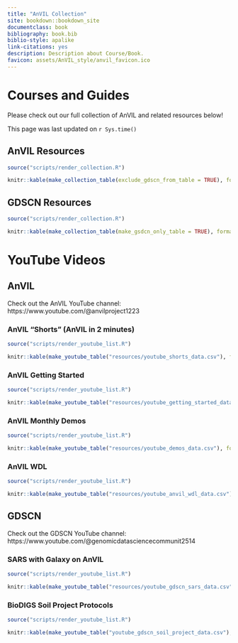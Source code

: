 ```yaml
---
title: "AnVIL Collection"
site: bookdown::bookdown_site
documentclass: book
bibliography: book.bib
biblio-style: apalike
link-citations: yes
description: Description about Course/Book.
favicon: assets/AnVIL_style/anvil_favicon.ico
---
```


# Courses and Guides {-}

Please check out our full collection of AnVIL and related resources below!

This page was last updated on `r Sys.time()`

## AnVIL Resources {-}

```r
source("scripts/render_collection.R")

knitr::kable(make_collection_table(exclude_gdscn_from_table = TRUE), format = "html")
```

## GDSCN Resources {-}

```r
source("scripts/render_collection.R")

knitr::kable(make_collection_table(make_gsdcn_only_table = TRUE), format = "html")
```

# YouTube Videos {-}

## AnVIL {-}

Check out the AnVIL YouTube channel: https://www.youtube.com/@anvilproject1223 

### AnVIL "Shorts" (AnVIL in 2 minutes) {-}

```r
source("scripts/render_youtube_list.R")

knitr::kable(make_youtube_table("resources/youtube_shorts_data.csv"), format = "html")
```

### AnVIL Getting Started  {-}

```r
source("scripts/render_youtube_list.R")

knitr::kable(make_youtube_table("resources/youtube_getting_started_data.csv"), format = "html")
```

### AnVIL Monthly Demos  {-}

```r
source("scripts/render_youtube_list.R")

knitr::kable(make_youtube_table("resources/youtube_demos_data.csv"), format = "html")
```

### AnVIL WDL {-}

```r
source("scripts/render_youtube_list.R")

knitr::kable(make_youtube_table("resources/youtube_anvil_wdl_data.csv"), format = "html")
```

## GDSCN {-}

Check out the GDSCN YouTube channel: https://www.youtube.com/@genomicdatasciencecommunit2514

### SARS with Galaxy on AnVIL {-}

```r
source("scripts/render_youtube_list.R")

knitr::kable(make_youtube_table("resources/youtube_gdscn_sars_data.csv"), format = "html")
```

### BioDIGS Soil Project Protocols {-}

```r
source("scripts/render_youtube_list.R")

knitr::kable(make_youtube_table("youtube_gdscn_soil_project_data.csv"), format = "html")
```
